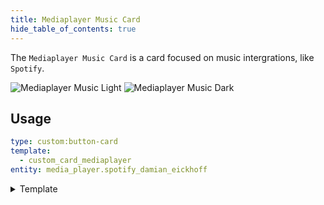 ```yaml
---
title: Mediaplayer Music Card
hide_table_of_contents: true
---
```


The `Mediaplayer Music Card` is a card focused on music intergrations, like `Spotify`.

![Mediaplayer Music Light](/img/cards/mediaplayer-music/mediaplayer-music.png)
![Mediaplayer Music Dark](/img/cards/mediaplayer-music/mediaplayer-music-dark.png)

## Usage

```yaml title="📄 /templates/custom_card_mediaplayer/custom_card_mediaplayer_music.yaml"
type: custom:button-card
template:
  - custom_card_mediaplayer
entity: media_player.spotify_damian_eickhoff
```


<details>
  <summary>Template</summary>
  <CodeBlock language="yaml" title="/dashboard/HaCasa/templates/custom_card_mediaplayer/custom_card_mediaplayer_music.yaml">{MyComponentSource}</CodeBlock>
</details>

